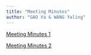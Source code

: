 ```yaml
---
title: "Meeting Minutes"
author: "GAO Ya & WANG Yaling"
---
```


[Meeting Minutes 1](https://docs.google.com/document/d/1fMDq-XP4OvstSniro1vLCGvtFl8ZM5N7ZDGnyosWZEw/edit?usp=sharing)

[Meeting Minutes 2](https://docs.google.com/document/d/1yCj3rFGA6iAORzFNoArmb8e6r9zf9hqZl9Ct06pEKoo/edit?usp=sharing)
